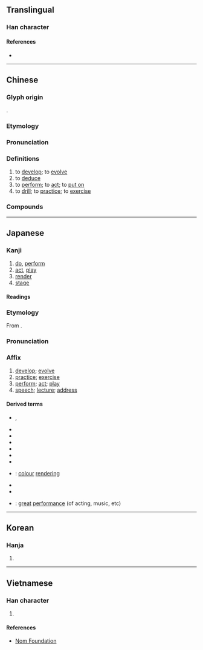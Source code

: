 {{also|縯}}
{{character info}}
==Translingual==
{{stroke order|strokes=14}}

===Han character===
{{Han char|rn=85|rad=水|as=11|sn=14|four=33186|canj=EJMC,XEJMC|ids=⿰氵寅}}

====References====
* {{Han ref|kx=0645.230|dkj=18130|dj=1054.130|hdz=31730.030|uh=6F14|ud=28436|bh=BA74|bd=47732}}

----

==Chinese==
{{zh-forms|ss=𰛑}}

===Glyph origin===
{{Han etym}}
{{Han compound|水|alt1=氵|寅|ls=psc|c1=s|c2=p}}.

===Etymology===
{{rfe|zh}}

===Pronunciation===
{{zh-pron
|m=yǎn
|m-s=yan3
|c=jin2,jin5
|c-t=yen2
|g=ien3
|h=pfs=yên;gd=yan3
|j=ie2
|mb=ěng
|md=iēng
|mn=ml,jj,na,yc,ct,zp,tw,kl:ián/ha:én
|mn-t=ing5/iang5
|w=2i
|x=ienn3
|mc=y
|oc=y
|ma=
|cat=v
}}

===Definitions===
{{zh-hanzi}}

# to [[develop]]; to [[evolve]]
# to [[deduce]]
# to [[perform]]; to [[act]]; to [[put on]]
# to [[drill]]; to [[practice]]; to [[exercise]]

===Compounds===
{{zh-der|上演|扮演|演變|演播|演播室|演唱|演唱會|演出|演出本|演出單位|演出地點|演出者|演歌|演化|演化支|演活|演技|演講|演講家|演進|演劇|演練|演示|演說|演說術|演說者|演算|演替|演武|演習|演戲|演義|演藝|演繹|演繹法|演義界|演義圈|演義人員|演員|演員陣容|演奏|演奏家|演奏者|表演|導演|開演|講演|主演|飾演|重演|軍演|義演|公演|出演|排演|推演|會演|合演|預演|首演|三國演義|串演|臨時演員|露演|路演}}

{{zh-cat|Elementary}}

----

==Japanese==

===Kanji===
{{ja-kanji|grade=5|rs=水11}}

# [[do]], [[perform]]
# [[act]], [[play]]
# [[render]]
# [[stage]]

====Readings====
{{ja-readings
|goon=えん
|kanon=えん
|kun=や-る, の-べる
}}

===Etymology===
{{ja-kanjitab|えん|yomi=on}}
From {{der|ja|ltc|sort=えん|-}} {{ltc-l|演}}.

===Pronunciation===
{{ja-pron|えん|y=on}}

===Affix===
{{ja-pos|affix|えん}}

# [[develop]]; [[evolve]]
# [[practice]]; [[exercise]]
# [[perform]]; [[act]]; [[play]]
# [[speech]]; [[lecture]]; [[address]]

====Derived terms====
* {{ja-r|演じる|えんじる}}, {{ja-r|演ずる|えんずる}}
{{der-top|Compounds}}
* {{ja-r|演繹|えんえき}}
* {{ja-r|演技|えんぎ}}
* {{ja-r|演劇|えんげき}}
* {{ja-r|演算|えんざん}}
* {{ja-r|演習|えんしゅう}}
* {{ja-r|演出|えんしゅつ}}
* {{ja-r|演色|えんしょく}}: [[colour]] [[rendering]]
* {{ja-r|演説|えんぜつ}}
* {{ja-r|演奏|えんそう}}
* {{ja-r|名演|めいえん}}: [[great]] [[performance]] (of acting, music, etc)
{{der-bottom}}

----

==Korean==

===Hanja===
{{ko-hanja|펴다|펼|연}}

# {{hanja form of|연|[[performance]]}}

----

==Vietnamese==

===Han character===
{{vi-readings|rs=水11|reading=diễn, dăn, dạn, giỡn, rởn, dán, dợn, gián}}

# {{rfdef|vi|sort=水11}}

====References====
* [http://nomfoundation.org/common/nom_details.php?codepoint=6F14 Nom Foundation]